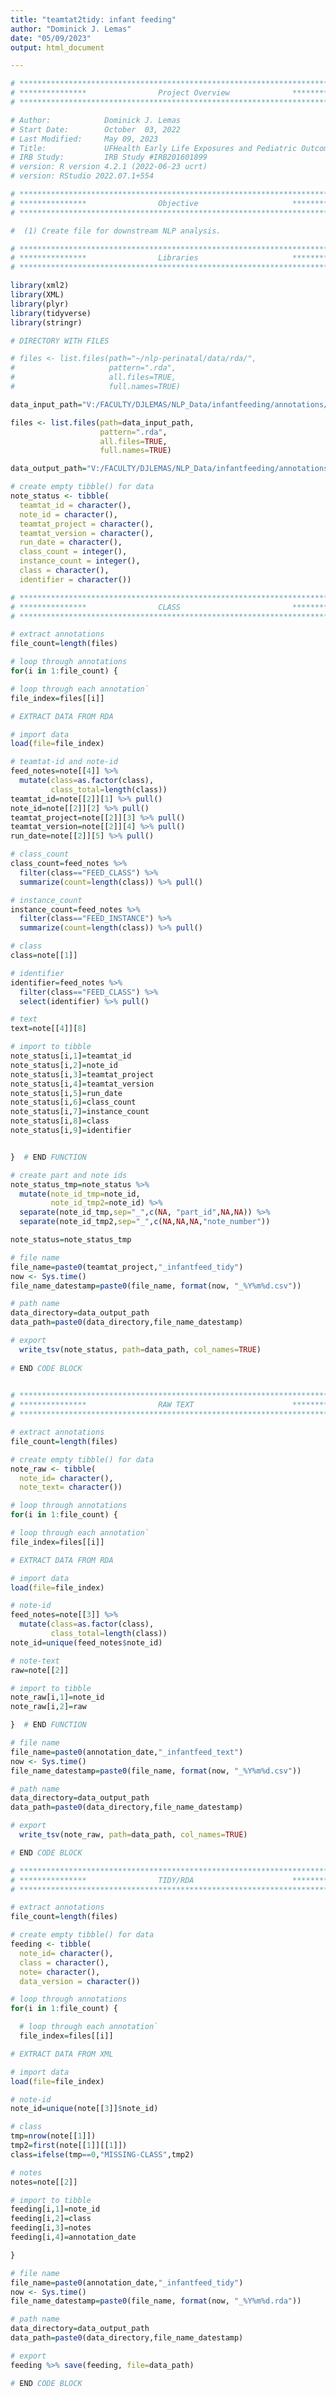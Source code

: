 ```yaml
---
title: "teamtat2tidy: infant feeding"
author: "Dominick J. Lemas"
date: "05/09/2023"
output: html_document

---
```


```r

# **************************************************************************** #
# ***************                Project Overview              *************** #
# **************************************************************************** #

# Author:            Dominick J. Lemas 
# Start Date:        October  03, 2022 
# Last Modified:     May 09, 2023 
# Title:             UFHealth Early Life Exposures and Pediatric Outcomes  
# IRB Study:         IRB Study #IRB201601899
# version: R version 4.2.1 (2022-06-23 ucrt) 
# version: RStudio 2022.07.1+554 

# **************************************************************************** #
# ***************                Objective                     *************** #
# **************************************************************************** #

#  (1) Create file for downstream NLP analysis. 

```


```r

# **************************************************************************** #
# ***************                Libraries                     *************** #
# **************************************************************************** #

library(xml2)
library(XML) 
library(plyr)
library(tidyverse)
library(stringr)

```

```r

# DIRECTORY WITH FILES

# files <- list.files(path="~/nlp-perinatal/data/rda/", 
#                     pattern=".rda", 
#                     all.files=TRUE,
#                     full.names=TRUE)

data_input_path="V:/FACULTY/DJLEMAS/NLP_Data/infantfeeding/annotations/project4.2/v1/rda/"

files <- list.files(path=data_input_path, 
                    pattern=".rda", 
                    all.files=TRUE,
                    full.names=TRUE)

data_output_path="V:/FACULTY/DJLEMAS/NLP_Data/infantfeeding/annotations/project4.2/v1/tidy/"

# create empty tibble() for data
note_status <- tibble(
  teamtat_id = character(),
  note_id = character(),
  teamtat_project = character(),
  teamtat_version = character(),
  run_date = character(),
  class_count = integer(),
  instance_count = integer(),
  class = character(),
  identifier = character())

```

```r

# **************************************************************************** #
# ***************                CLASS                         *************** #
# **************************************************************************** #

# extract annotations
file_count=length(files)

# loop through annotations
for(i in 1:file_count) {

# loop through each annotation`
file_index=files[[i]]

# EXTRACT DATA FROM RDA

# import data
load(file=file_index) 

# teamtat-id and note-id
feed_notes=note[[4]] %>%
  mutate(class=as.factor(class),
         class_total=length(class))
teamtat_id=note[[2]][1] %>% pull()
note_id=note[[2]][2] %>% pull()
teamtat_project=note[[2]][3] %>% pull()
teamtat_version=note[[2]][4] %>% pull()
run_date=note[[2]][5] %>% pull()

# class_count
class_count=feed_notes %>%
  filter(class=="FEED_CLASS") %>%
  summarize(count=length(class)) %>% pull()

# instance_count
instance_count=feed_notes %>%
  filter(class=="FEED_INSTANCE") %>%
  summarize(count=length(class)) %>% pull()

# class
class=note[[1]]

# identifier
identifier=feed_notes %>%
  filter(class=="FEED_CLASS") %>%
  select(identifier) %>% pull() 

# text
text=note[[4]][8]

# import to tibble
note_status[i,1]=teamtat_id
note_status[i,2]=note_id
note_status[i,3]=teamtat_project
note_status[i,4]=teamtat_version 
note_status[i,5]=run_date
note_status[i,6]=class_count
note_status[i,7]=instance_count
note_status[i,8]=class
note_status[i,9]=identifier


}  # END FUNCTION

# create part and note ids
note_status_tmp=note_status %>%
  mutate(note_id_tmp=note_id,
         note_id_tmp2=note_id) %>%
  separate(note_id_tmp,sep="_",c(NA, "part_id",NA,NA)) %>%
  separate(note_id_tmp2,sep="_",c(NA,NA,NA,"note_number"))

note_status=note_status_tmp

# file name
file_name=paste0(teamtat_project,"_infantfeed_tidy")
now <- Sys.time()
file_name_datestamp=paste0(file_name, format(now, "_%Y%m%d.csv"))

# path name
data_directory=data_output_path 
data_path=paste0(data_directory,file_name_datestamp)

# export
  write_tsv(note_status, path=data_path, col_names=TRUE)
                              
# END CODE BLOCK
                              
```

```r

# **************************************************************************** #
# ***************                RAW TEXT                      *************** #
# **************************************************************************** #

# extract annotations
file_count=length(files)

# create empty tibble() for data
note_raw <- tibble(
  note_id= character(),
  note_text= character())

# loop through annotations
for(i in 1:file_count) {

# loop through each annotation`
file_index=files[[i]]

# EXTRACT DATA FROM RDA

# import data
load(file=file_index) 

# note-id
feed_notes=note[[3]] %>%
  mutate(class=as.factor(class),
         class_total=length(class))
note_id=unique(feed_notes$note_id)

# note-text
raw=note[[2]]

# import to tibble
note_raw[i,1]=note_id
note_raw[i,2]=raw

}  # END FUNCTION

# file name
file_name=paste0(annotation_date,"_infantfeed_text")
now <- Sys.time()
file_name_datestamp=paste0(file_name, format(now, "_%Y%m%d.csv"))

# path name
data_directory=data_output_path 
data_path=paste0(data_directory,file_name_datestamp)

# export
  write_tsv(note_raw, path=data_path, col_names=TRUE)

# END CODE BLOCK
```

```r

# **************************************************************************** #
# ***************                TIDY/RDA                      *************** #
# **************************************************************************** #

# extract annotations
file_count=length(files)

# create empty tibble() for data
feeding <- tibble(
  note_id= character(),
  class = character(),
  note= character(),
  data_version = character())

# loop through annotations
for(i in 1:file_count) {

  # loop through each annotation`
  file_index=files[[i]]

# EXTRACT DATA FROM XML

# import data
load(file=file_index) 

# note-id
note_id=unique(note[[3]]$note_id)

# class
tmp=nrow(note[[1]])
tmp2=first(note[[1]][[1]])
class=ifelse(tmp==0,"MISSING-CLASS",tmp2)

# notes
notes=note[[2]] 

# import to tibble
feeding[i,1]=note_id
feeding[i,2]=class
feeding[i,3]=notes 
feeding[i,4]=annotation_date

}

# file name
file_name=paste0(annotation_date,"_infantfeed_tidy")
now <- Sys.time()
file_name_datestamp=paste0(file_name, format(now, "_%Y%m%d.rda"))

# path name
data_directory=data_output_path 
data_path=paste0(data_directory,file_name_datestamp)

# export
feeding %>% save(feeding, file=data_path)

# END CODE BLOCK                              
```

